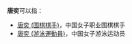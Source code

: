 '''唐奕'''可以指：

*[[唐奕_(围棋棋手)|唐奕 (围棋棋手)]]，中国女子职业围棋棋手
*[[唐奕_(游泳運動員)|唐奕 (游泳運動員)]]，中国女子游泳运动员
{{消歧义|Cat=二字唐姓人名消歧義}}